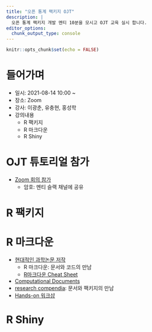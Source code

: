 ```yaml
---
title: "오픈 통계 팩키지 OJT"
description: |
  오픈 통계 팩키지 개발 멘티 10분을 모시고 OJT 교육 실시 합니다.
editor_options: 
  chunk_output_type: console
---
```


```r
knitr::opts_chunk$set(echo = FALSE)
```

# 들어가며 {#intro}

- 일시: 2021-08-14 10:00 ~
- 장소: Zoom
- 강사: 이광춘, 유충현, 홍성학
- 강의내용
    - R 팩키지
    - R 마크다운
    - R Shiny

# OJT 튜토리얼 참가

- [Zoom 회의 참가](https://yonsei.zoom.us/j/82629611307?pwd=ODdPU2o2OHdMVVRDaDZBVE94bTdjdz09)
    - 암호: 멘티 슬랙 채널에 공유

# R 팩키지 {#pkg}

# R 마크다운 {#rmarkdown}

- [현대적인 과학논문 저작](http://statkclee.github.io/modern-scientific-authoring/index-kr.html)
    - R 마크다운: 문서와 코드의 만남
    - [R마크다운 Cheat Sheet](https://statkclee.github.io/comp_document/rmarkdown-in-production.html)
- [Computational Documents](https://statkclee.github.io/comp_document/cd-netlify.html)
- [research compendia](https://statkclee.github.io/comp_document/cd_compendium.html): 문서와 팩키지의 만남
- [Hands-on 워크샵](https://festa.io/events/1726)



# R Shiny {#shiny}



